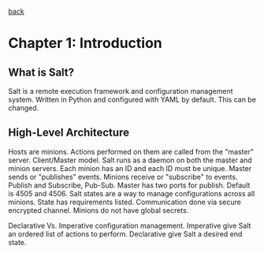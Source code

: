[[index|back]]

= Chapter 1: Introduction =
== What is Salt? ==
Salt is a remote execution framework and configuration management system.
Written in Python and configured with YAML by default. This can be changed.

== High-Level Architecture ==
Hosts are minions.
Actions performed on them are called from the "master" server.
Client/Master model.
Salt runs as a daemon on both the master and minion servers.
Each minion has an ID and each ID must be unique.
Master sends or "publishes" events.
Minions receive or "subscribe" to events.
Publish and Subscribe, Pub-Sub.
Master has two ports for publish.
Default is 4505 and 4506.
Salt states are a way to manage configurations across all minions.
State has requirements listed.
Communication done via secure encrypted channel.
Minions do not have global secrets.

Declarative Vs. Imperative configuration management.
Imperative give Salt an ordered list of actions to perform.
Declarative give Salt a desired end state.
